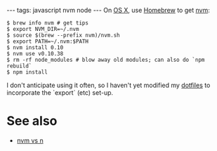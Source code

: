 ---
tags: javascript nvm node
---
On [[OS X]], use [[Homebrew]] to get [[nvm]]:

<pre lang="shell">$ brew info nvm # get tips
$ export NVM_DIR=~/.nvm
$ source $(brew --prefix nvm)/nvm.sh
$ export PATH=~/.nvm:$PATH
$ nvm install 0.10
$ nvm use v0.10.38
$ rm -rf node_modules # blow away old modules; can also do `npm rebuild`
$ npm install</pre>

I don't anticipate using it often, so I haven't yet modified my [[dotfiles]] to incorporate the `export` (etc) set-up.

= See also =

* [[nvm vs n]]
